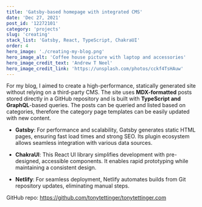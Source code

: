 ```yaml
---
title: 'Gatsby-based homepage with integrated CMS'
date: 'Dec 27, 2021'
post_id: '12272101'
category: 'projects'
slug: 'creating'
stack_list: 'Gatsby, React, TypeScript, ChakraUI'
order: 4
hero_image: './creating-my-blog.png'
hero_image_alt: 'Coffee house picture with laptop and accessories'
hero_image_credit_text: 'Andrew T Neel'
hero_image_credit_link: 'https://unsplash.com/photos/cckf4TsHAuw'
---
```


For my blog, I aimed to create a high-performance, statically generated site without relying on a third-party CMS. The site uses **MDX-formatted** posts stored directly in a GitHub repository and is built with **TypeScript and GraphQL**-based queries.
The posts can be queried and listed based on categories, therefore the category page templates can be easily updated with new content.

-   **Gatsby**: For performance and scalability, Gatsby generates static HTML pages, ensuring fast load times and strong SEO. Its plugin ecosystem allows seamless integration with various data sources.

-   **ChakraUI**: This React UI library simplifies development with pre-designed, accessible components. It enables rapid prototyping while maintaining a consistent design.

-   **Netlify**: For seamless deployment, Netlify automates builds from Git repository updates, eliminating manual steps.

GitHub repo:
https://github.com/tonytettinger/tonytettinger.com
